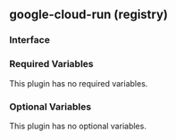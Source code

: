## google-cloud-run (registry)

### Interface

### Required Variables

This plugin has no required variables.

### Optional Variables

This plugin has no optional variables.
